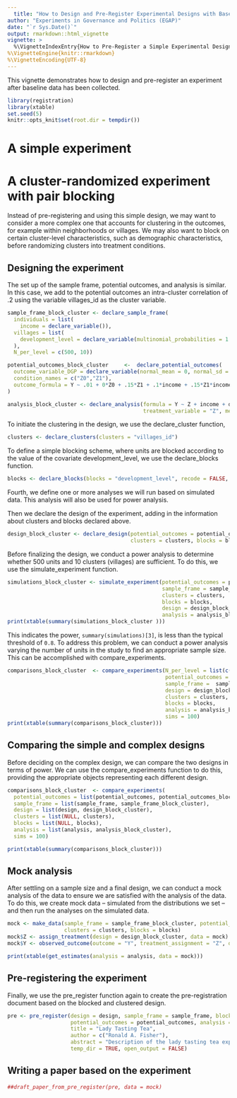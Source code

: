 ```yaml
---
  title: "How to Design and Pre-Register Experimental Designs with Baseline Data"
author: "Experiments in Governance and Politics (EGAP)"
date: "`r Sys.Date()`"
output: rmarkdown::html_vignette
vignette: >
  %\VignetteIndexEntry{How to Pre-Register a Simple Experimental Design using the registration package}
%\VignetteEngine{knitr::rmarkdown}
%\VignetteEncoding{UTF-8}
---
```

  
  This vignette demonstrates how to design and pre-register an experiment after baseline data has been collected.

```r
library(registration)
library(xtable)
set.seed(5)
knitr::opts_knit$set(root.dir = tempdir())
```

# A simple experiment


# A cluster-randomized experiment with pair blocking

Instead of pre-registering and using this simple design, we may want to consider a more complex one that accounts for clustering in the outcomes, for example within neighborhoods or villages. We may also want to block on certain cluster-level characteristics, such as demographic characteristics, before randomizing clusters into treatment conditions.

## Designing the experiment

The set up of the sample frame, potential outcomes, and analysis is similar. In this case, we add to the potential outcomes an intra-cluster correlation of .2 using the variable villages_id as the cluster variable.

```r
sample_frame_block_cluster <- declare_sample_frame(
  individuals = list(
    income = declare_variable()),
  villages = list(
    development_level = declare_variable(multinomial_probabilities = 1:5/sum(1:5))
  ),
  N_per_level = c(500, 10))

potential_outcomes_block_cluster     <-  declare_potential_outcomes(
  outcome_variable_DGP = declare_variable(normal_mean = 0, normal_sd = 1),
  condition_names = c("Z0","Z1"),
  outcome_formula = Y ~ .01 + 0*Z0 + .15*Z1 + .1*income + .15*Z1*income
)

analysis_block_cluster <- declare_analysis(formula = Y ~ Z + income + development_level, 
                                           treatment_variable = "Z", method = "lm")
```

To initiate the clustering in the design, we use the declare_cluster function,

```r
clusters <- declare_clusters(clusters = "villages_id")
```

To define a simple blocking scheme, where units are blocked according to the value of the covariate development_level, we use the declare_blocks function. 

```r
blocks <- declare_blocks(blocks = "development_level", recode = FALSE, clusters = clusters)
```

Fourth, we define one or more analyses we will run based on simulated data. This analysis will also be used for power analysis.


Then we declare the design of the experiment, adding in the information about clusters and blocks declared above.

```r
design_block_cluster <- declare_design(potential_outcomes = potential_outcomes_block_cluster, 
                                       clusters = clusters, blocks = blocks)
```

Before finalizing the design, we conduct a power analysis to determine whether 500 units and 10 clusters (villages) are sufficient. To do this, we use the simulate_experiment function.

```r
simulations_block_cluster <- simulate_experiment(potential_outcomes = potential_outcomes_block_cluster, 
                                                 sample_frame = sample_frame_block_cluster, 
                                                 clusters = clusters,
                                                 blocks = blocks,
                                                 design = design_block_cluster, 
                                                 analysis = analysis_block_cluster)
print(xtable(summary(simulations_block_cluster )))
```

This indicates the power, `summary(simulations)[3]`, is less than the typical threshold of `0.8`. To address this problem, we can conduct a power analysis varying the number of units in the study to find an appropriate sample size. This can be accomplished with compare_experiments.

```r
comparisons_block_cluster  <- compare_experiments(N_per_level = list(c(1000, 20), c(500, 50), c(250, 100)),
                                                  potential_outcomes = potential_outcomes_block_cluster, 
                                                  sample_frame =  sample_frame_block_cluster, 
                                                  design = design_block_cluster, 
                                                  clusters = clusters,
                                                  blocks = blocks,
                                                  analysis = analysis_block_cluster, 
                                                  sims = 100)
print(xtable(summary(comparisons_block_cluster)))
```

## Comparing the simple and complex designs

Before deciding on the complex design, we can compare the two designs in terms of power. We can use the compare_experiments function to do this, providing the appropriate objects representing each different design.

```r
comparisons_block_cluster  <- compare_experiments(
  potential_outcomes = list(potential_outcomes, potential_outcomes_block_cluster), 
  sample_frame = list(sample_frame, sample_frame_block_cluster), 
  design = list(design, design_block_cluster), 
  clusters = list(NULL, clusters),
  blocks = list(NULL, blocks),
  analysis = list(analysis, analysis_block_cluster), 
  sims = 100)

print(xtable(summary(comparisons_block_cluster)))
```

## Mock analysis

After settling on a sample size and a final design, we can conduct a mock analysis of the data to ensure we are satisfied with the analysis of the data. To do this, we create mock data -- simulated from the distributions we set -- and then run the analyses on the simulated data.

```r
mock <- make_data(sample_frame = sample_frame_block_cluster, potential_outcomes = potential_outcomes_block_cluster, 
                  clusters = clusters, blocks = blocks)
mock$Z <- assign_treatment(design = design_block_cluster, data = mock)
mock$Y <- observed_outcome(outcome = "Y", treatment_assignment = "Z", data = mock)
```

```r
print(xtable(get_estimates(analysis = analysis, data = mock)))
```

## Pre-registering the experiment

Finally, we use the pre_register function again to create the pre-registration document based on the blocked and clustered design.

```r
pre <- pre_register(design = design, sample_frame = sample_frame, blocks = blocks, clusters = clusters,
                    potential_outcomes = potential_outcomes, analysis = analysis, 
                    title = "Lady Tasting Tea", 
                    author = c("Ronald A. Fisher"), 
                    abstract = "Description of the lady tasting tea experiment",
                    temp_dir = TRUE, open_output = FALSE)
```

## Writing a paper based on the experiment

```r
##draft_paper_from_pre_register(pre, data = mock)
```

